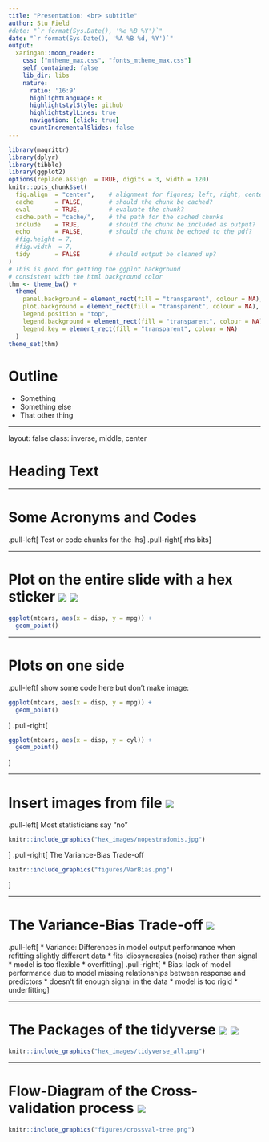 ```yaml
---
title: "Presentation: <br> subtitle"
author: Stu Field
#date: "`r format(Sys.Date(), '%e %B %Y')`"
date: "`r format(Sys.Date(), '%A %B %d, %Y')`"
output:
  xaringan::moon_reader:
    css: ["mtheme_max.css", "fonts_mtheme_max.css"]
    self_contained: false
    lib_dir: libs
    nature:
      ratio: '16:9'
      highlightLanguage: R
      highlightstylStyle: github
      highlightstylLines: true
      navigation: {click: true}
      countIncrementalSlides: false
---
```


```r
library(magrittr)
library(dplyr)
library(tibble)
library(ggplot2)
options(replace.assign  = TRUE, digits = 3, width = 120)
knitr::opts_chunk$set(
  fig.align  = "center",    # alignment for figures; left, right, center
  cache      = FALSE,       # should the chunk be cached?  
  eval       = TRUE,        # evaluate the chunk?
  cache.path = "cache/",    # the path for the cached chunks  
  include    = TRUE,        # should the chunk be included as output? 
  echo       = FALSE,       # should the chunk be echoed to the pdf? 
  #fig.height = 7,
  #fig.width  = 7,
  tidy       = FALSE        # should output be cleaned up? 
)
# This is good for getting the ggplot background 
# consistent with the html background color
thm <- theme_bw() + 
  theme(
    panel.background = element_rect(fill = "transparent", colour = NA), 
    plot.background = element_rect(fill = "transparent", colour = NA),
    legend.position = "top",
    legend.background = element_rect(fill = "transparent", colour = NA),
    legend.key = element_rect(fill = "transparent", colour = NA)
  )
theme_set(thm)
```


# Outline

* Something
* Something else
* That other thing


---

layout: false
class: inverse, middle, center

# Heading Text

---

# Some Acronyms and Codes

.pull-left[
Test or code chunks for the lhs
]
.pull-right[
rhs bits
]

---

# Plot on the entire slide with a hex sticker <img src="hex_images/tidyposterior.png" class="title-hex">  <img src="hex_images/purrr.png" class="title-hex">

```r
ggplot(mtcars, aes(x = disp, y = mpg)) + 
  geom_point()
```

---

# Plots on one side

.pull-left[
show some code here but don't make image:

```r
ggplot(mtcars, aes(x = disp, y = mpg)) +
  geom_point()
```
]
.pull-right[

```r
ggplot(mtcars, aes(x = disp, y = cyl)) + 
  geom_point()
```
]

---

# Insert images from file <img src="hex_images/magrittr.png" class="title-hex">

.pull-left[
Most statisticians say "no"
```r
knitr::include_graphics("hex_images/nopestradomis.jpg")
```
]
.pull-right[
The Variance-Bias Trade-off
```r
knitr::include_graphics("figures/VarBias.png")
```
]


---


# The Variance-Bias Trade-off <img src="hex_images/rstudio.png" class="title-hex">

.pull-left[
* Variance: Differences in model output performance when refitting slightly different data 
    * fits idiosyncrasies (noise) rather than signal 
    * model is too flexible
    * overfitting
]
.pull-right[
* Bias: lack of model performance due to model missing relationships between response and predictors
    * doesn't fit enough signal in the data
    * model is too rigid
    * underfitting
]

---

# The Packages of the tidyverse <img src="hex_images/magrittr.png" class="title-hex"> <img src="hex_images/forcats.png" class="title-hex">

```r
knitr::include_graphics("hex_images/tidyverse_all.png")
```

---

# Flow-Diagram of the Cross-validation process <img src="hex_images/tidyverse.png" class="title-hex">

```r
knitr::include_graphics("figures/crossval-tree.png")
```


